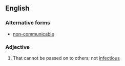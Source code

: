 ==English==

===Alternative forms===
*[[non-communicable]]

===Adjective===
{{en-adj}}

# {{context|of a disease|lang=en}} That cannot be passed on to others; not [[infectious]]